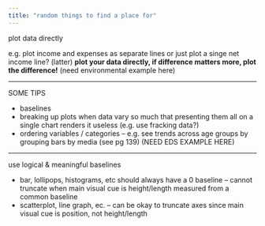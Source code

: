 ```yaml
---
title: "random things to find a place for"
---
```



plot data directly

e.g. plot income and expenses as separate lines or just plot a singe net income line? (latter) **plot your data directly, if difference matters more, plot the difference!** (need environmental example here)


-------

SOME TIPS

- baselines
- breaking up plots when data vary so much that presenting them all on a single chart renders it useless (e.g. use fracking data?)
- ordering variables / categories -- e.g. see trends across age groups by grouping bars by media (see pg 139) (NEED EDS EXAMPLE HERE)

--------

use logical & meaningful baselines

- bar, lollipops, histograms, etc should always have a 0 baseline -- cannot truncate when main visual cue is height/length measured from a common baseline
- scatterplot, line graph, ec. -- can be okay to truncate axes since main visual cue is position, not height/length
